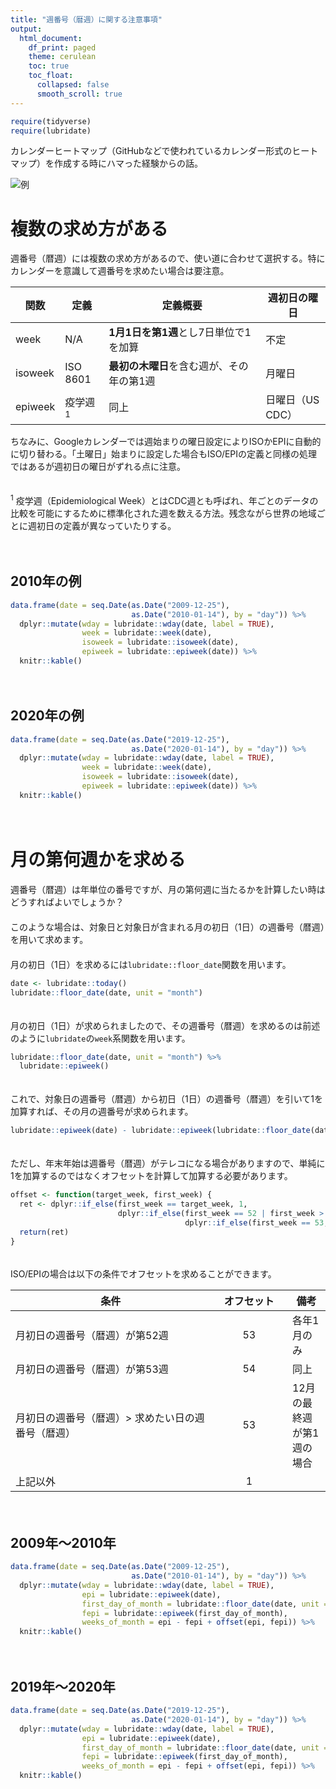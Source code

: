 ---
title: "週番号（暦週）に関する注意事項"
output:
  html_document:
    df_print: paged
    theme: cerulean
    toc: true
    toc_float:
      collapsed: false
      smooth_scroll: true
---

```{r setup, message=FALSE, echo=FALSE}
require(tidyverse)
require(lubridate)
```


カレンダーヒートマップ（GitHubなどで使われているカレンダー形式のヒートマップ）を作成する時にハマった経験からの話。  

![例](https://i.stack.imgur.com/JKxGL.png)
　  

# 複数の求め方がある
週番号（暦週）には複数の求め方があるので、使い道に合わせて選択する。特にカレンダーを意識して週番号を求めたい場合は要注意。  


関数    | 定義      | 定義概要                              | 週初日の曜日
--------|-----------|---------------------------------------|----------------
week    | N/A       | **1月1日を第1週**とし7日単位で1を加算     | 不定         
isoweek | ISO 8601  | **最初の木曜日**を含む週が、その年の第1週 | 月曜日        
epiweek | 疫学週^1^ | 同上                                  | 日曜日（US CDC）

  
ちなみに、Googleカレンダーでは週始まりの曜日設定によりISOかEPIに自動的に切り替わる。「土曜日」始まりに設定した場合もISO/EPIの定義と同様の処理ではあるが週初日の曜日がずれる点に注意。  
　  

^1^ 疫学週（Epidemiological Week）とはCDC週とも呼ばれ、年ごとのデータの比較を可能にするために標準化された週を数える方法。残念ながら世界の地域ごとに週初日の定義が異なっていたりする。

　  

## 2010年の例
```{r}
data.frame(date = seq.Date(as.Date("2009-12-25"),
                           as.Date("2010-01-14"), by = "day")) %>% 
  dplyr::mutate(wday = lubridate::wday(date, label = TRUE),
                week = lubridate::week(date),
                isoweek = lubridate::isoweek(date),
                epiweek = lubridate::epiweek(date)) %>%
  knitr::kable()
```

　  

## 2020年の例
```{r}
data.frame(date = seq.Date(as.Date("2019-12-25"),
                           as.Date("2020-01-14"), by = "day")) %>% 
  dplyr::mutate(wday = lubridate::wday(date, label = TRUE),
                week = lubridate::week(date),
                isoweek = lubridate::isoweek(date),
                epiweek = lubridate::epiweek(date)) %>% 
  knitr::kable()
```

　  

# 月の第何週かを求める
週番号（暦週）は年単位の番号ですが、月の第何週に当たるかを計算したい時はどうすればよいでしょうか？  
　  
このような場合は、対象日と対象日が含まれる月の初日（1日）の週番号（暦週）を用いて求めます。  
　  
月の初日（1日）を求めるには`lubridate::floor_date`関数を用います。  
```{r}
date <- lubridate::today()
lubridate::floor_date(date, unit = "month")
```
　  
月の初日（1日）が求められましたので、その週番号（暦週）を求めるのは前述のように`lubridate`の`week`系関数を用います。  
```{r}
lubridate::floor_date(date, unit = "month") %>% 
  lubridate::epiweek()
```
　  
これで、対象日の週番号（暦週）から初日（1日）の週番号（暦週）を引いて1を加算すれば、その月の週番号が求められます。  
```{r}
lubridate::epiweek(date) - lubridate::epiweek(lubridate::floor_date(date, unit = "month")) + 1
```

　  
ただし、年末年始は週番号（暦週）がテレコになる場合がありますので、単純に1を加算するのではなくオフセットを計算して加算する必要があります。  
```{r, echo=FALSE}
offset <- function(target_week, first_week) {
  ret <- dplyr::if_else(first_week == target_week, 1,
                        dplyr::if_else(first_week == 52 | first_week > target_week, 53,
                                       dplyr::if_else(first_week == 53, 54, 1)))
  return(ret)
}
```
　  
ISO/EPIの場合は以下の条件でオフセットを求めることができます。  

条件                           | オフセット | 備考
-------------------------------|:----------:|------
月初日の週番号（暦週）が第52週 | $53$       | 各年1月のみ
月初日の週番号（暦週）が第53週 | $54$       | 同上
月初日の週番号（暦週）$\gt$ 求めたい日の週番号（暦週） | $53$ | 12月の最終週が第1週の場合
上記以外                       | $1$        | 

　  

## 2009年～2010年
```{r, echo=FALSE}
data.frame(date = seq.Date(as.Date("2009-12-25"),
                           as.Date("2010-01-14"), by = "day")) %>% 
  dplyr::mutate(wday = lubridate::wday(date, label = TRUE),
                epi = lubridate::epiweek(date),
                first_day_of_month = lubridate::floor_date(date, unit = "month"),
                fepi = lubridate::epiweek(first_day_of_month),
                weeks_of_month = epi - fepi + offset(epi, fepi)) %>% 
  knitr::kable()
```

　  

## 2019年～2020年
```{r, echo=FALSE}
data.frame(date = seq.Date(as.Date("2019-12-25"),
                           as.Date("2020-01-14"), by = "day")) %>% 
  dplyr::mutate(wday = lubridate::wday(date, label = TRUE),
                epi = lubridate::epiweek(date),
                first_day_of_month = lubridate::floor_date(date, unit = "month"),
                fepi = lubridate::epiweek(first_day_of_month),
                weeks_of_month = epi - fepi + offset(epi, fepi)) %>% 
  knitr::kable()
```

